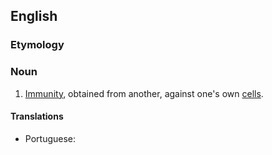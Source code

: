 ==English==
{{wikipedia}}

===Etymology===
{{prefix|en|allo|immunity}}

===Noun===
{{en-noun|alloimmunities}}

# {{lb|en|pathology}} [[immunity|Immunity]], obtained from another, against one's own [[cell]]s.

====Translations====
{{trans-top|immune response to foreign antigens from members of the same species}}
* Portuguese: {{t|pt|aloimunidade|f}}
{{trans-mid}}
{{trans-bottom}}